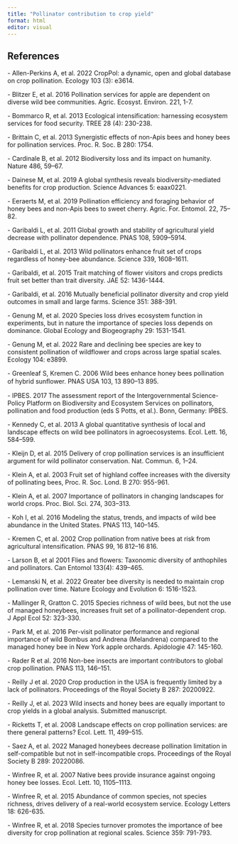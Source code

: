 ```yaml
---
title: "Pollinator contribution to crop yield"
format: html
editor: visual
---
```


::: {.content-visible when-format="html"}
# References
:::

\- Allen-Perkins A, et al. 2022 CropPol: a dynamic, open and global database on crop pollination. Ecology 103 (3): e3614.

\- Blitzer E, et al. 2016 Pollination services for apple are dependent on diverse wild bee communities. Agric. Ecosyst. Environ. 221, 1-7. 

\- Bommarco R, et al. 2013 Ecological intensification: harnessing ecosystem services for food security. TREE 28 (4): 230-238.

\- Brittain C, et al. 2013 Synergistic effects of non-Apis bees and honey bees for pollination services. Proc. R. Soc. B 280: 1754.

\- Cardinale B, et al. 2012 Biodiversity loss and its impact on humanity. Nature 486, 59–67.

\- Dainese M, et al. 2019 A global synthesis reveals biodiversity-mediated benefits for crop production. Science Advances 5: eaax0221.

\- Eeraerts M, et al. 2019 Pollination efficiency and foraging behavior of honey bees and non-Apis bees to sweet cherry. Agric. For. Entomol. 22, 75–82. 

\- Garibaldi L, et al. 2011 Global growth and stability of agricultural yield decrease with pollinator dependence. PNAS 108, 5909–5914. 

\- Garibaldi L, et al. 2013 Wild pollinators enhance fruit set of crops regardless of honey-bee abundance. Science 339, 1608–1611. 

\- Garibaldi, et al. 2015 Trait matching of flower visitors and crops predicts fruit set better than trait diversity. JAE 52: 1436-1444.

\- Garibaldi, et al. 2016 Mutually beneficial pollinator diversity and crop yield outcomes in small and large farms. Science 351: 388-391.

\- Genung M, et al. 2020 Species loss drives ecosystem function in experiments, but in nature the importance of species loss depends on dominance. Global Ecology and Biogeography 29: 1531-1541.

\- Genung M, et al. 2022 Rare and declining bee species are key to consistent pollination of wildflower and crops across large spatial scales. Ecology 104: e3899.

\- Greenleaf S, Kremen C. 2006 Wild bees enhance honey bees pollination of hybrid sunﬂower. PNAS
USA 103, 13 890–13 895. 

\- IPBES. 2017 The assessment report of the Intergovernmental Science-Policy Platform on Biodiversity and Ecosystem Services on pollinators, pollination and food production (eds S Potts, et al.). Bonn, Germany: IPBES.

\- Kennedy C, et al. 2013 A global quantitative synthesis of local and landscape effects on wild bee
pollinators in agroecosystems. Ecol. Lett. 16, 584–599. 

\- Kleijn D, et al. 2015 Delivery of crop pollination services is an insufficient argument for wild
pollinator conservation. Nat. Commun. 6, 1–24. 

\- Klein A, et al. 2003 Fruit set of highland coffee increases with the diversity of pollinating bees, Proc. R. Soc. Lond. B 270: 955-961.

\- Klein A, et al. 2007 Importance of pollinators in changing landscapes for world crops. Proc. Biol. Sci. 274, 303–313.

\- Koh I, et al. 2016 Modeling the status, trends, and impacts of wild bee abundance in the United States. PNAS 113, 140–145. 

\- Kremen C, et al. 2002 Crop pollination from native bees at risk from agricultural intensification. PNAS 99, 16 812–16 816.

\- Larson B, et al 2001 Flies and flowers: Taxonomic diversity of anthophiles and pollinators. Can Entomol 133(4): 439–465.

\- Lemanski N, et al. 2022 Greater bee diversity is needed to maintain crop pollination over time. Nature Ecology and Evolution 6: 1516-1523.

\- Mallinger R, Gratton C. 2015 Species richness of wild bees, but not the use of managed honeybees, increases fruit set of a pollinator-dependent crop. J Appl Ecol 52: 323-330.

\- Park M, et al. 2016 Per-visit pollinator performance and regional importance of wild Bombus and Andrena (Melandrena) compared to the managed honey bee in New York apple orchards. Apidologie 47: 145-160.

\- Rader R et al. 2016 Non-bee insects are important contributors to global crop pollination. PNAS 113, 146–151. 

\- Reilly J et al. 2020 Crop production in the USA is frequently limited by a lack of pollinators. Proceedings of the Royal Society B 287: 20200922.

\- Reilly J, et al. 2023 Wild insects and honey bees are equally important to crop yields in a global analysis. Submitted manuscript.

\- Ricketts T, et al. 2008 Landscape effects on crop pollination services: are there general patterns? Ecol.
Lett. 11, 499–515. 

\- Saez A, et al. 2022 Managed honeybees decrease pollination limitation in self-compatible but not in self-incompatible crops. Proceedings of the Royal Society B 289: 20220086.

\- Winfree R, et al. 2007 Native bees provide insurance against ongoing honey bee losses. Ecol. Lett. 10, 1105–1113. 

\- Winfree R, et al. 2015 Abundance of common species, not species richness, drives delivery of a real-world ecosystem service. Ecology Letters 18: 626-635.  

\- Winfree R, et al. 2018 Species turnover promotes the importance of bee diversity for crop pollination at regional scales. Science 359: 791-793.

